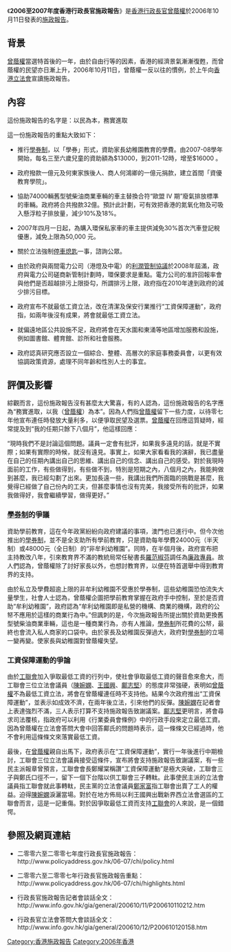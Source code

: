 《'''2006至2007年度香港行政長官施政報告'''》是[[香港行政長官|香港行政長官]][[曾蔭權|曾蔭權]]於2006年10月11日發表的[[香港行政長官施政報告|施政報告]]。

== 背景 ==
[[曾蔭權|曾蔭權]]當選特首後的一年，由於自由行等的因素，香港的經濟景氣漸漸復甦，而曾蔭權的民望亦日漸上升，2006年10月11日，曾蔭權一反以往的慣例，於上午向[[香港立法會|香港立法會]]宣讀施政報告。

== 內容 ==
這份施政報告的名字是：以民為本，務實進取

這一份施政報告的重點大致如下：

*推行[[學券制|學券制]]，以「學券」形式，資助家長幼稚園教育的學費。由2007-08學年開始，每名三至六歲兒童的資助額為$13000，到2011-12時，增至$16000 。

*政府撥款一億元及何東家族後人、商人何鴻卿的一億元捐款，建立首間「資優教育學院」。 

*協助74000輛舊型號柴油商業車輛的車主替換合符“歐盟 IV 期”廢氣排放標準的車輛。政府將合共撥款32億。預計此計劃，可有效把香港的氮氧化物及可吸入懸浮粒子排放量，減少10%及18%。

*2007年四月一日起，為購入環保私家車的車主提供減免30%首次汽車登記稅優惠，減免上限為50,000 元。

*關於立法強制[[停車熄匙|停車熄匙]]一事，諮詢公眾。

*由於政府與兩間電力公司（港燈及中電）的[[利潤管制協議|利潤管制協議]]於2008年屆滿，政府與電力公司磋商新管制計劃時，環保要求是重點。電力公司的准許回報率會與他們是否超越排污上限掛勾，所謂排污上限，政府指在2010年達到政府的減少排污目標。

*政府宣布不就最低工資立法，改在清潔及保安行業推行“工資保障運動”，政府指，如兩年後沒有成果，將會就最低工資立法。

*就偏遠地區公共設施不足，政府將會在天水圍和東涌等地區增加服務和設施，例如圖書館、體育館、診所和社會服務。

*政府認真研究應否設立一個綜合、整體、高層次的家庭事務委員會，以更有效協調政策資源，處理不同年齡和性別人士的事宜。

== 評價及影響 ==
綜觀而言，這份施政報告沒有甚麼太大驚喜，有的人認為，這份施政報告的名字應為“務實進取，以我（[[曾蔭權|曾蔭權]]）為本”。因為人們指[[曾蔭權|曾蔭權]]留下一些力度，以待零七年他宣布連任時發放大量利多，以便爭取民望及選票。[[曾蔭權|曾蔭權]]在回應這質疑時，經常提及到“我的任期只餘下八個月”，他這樣回應：

“現時我們不是討論這個問題。議員一定會有批評，如果我多遠見的話，就是不實際；如果有實際的時候，就沒有遠見。事實上，如果大家看看我的演辭，我已盡量在自己的任期內講出自己的思維、講出自己的信念、講出自己的感受。對於我現時面前的工作，有些做得到，有些做不到，特別是短期之內，八個月之內，我能夠做到甚麼，我已經勾劃了出來。更加長遠一些，我講出我們所面臨的挑戰是甚麼，我覺得已經做了自己份內的工夫，但甚麼事情也沒有完美，我接受所有的批評，如果我做得好，我會繼續學習，做得更好。”

=== [[學券制|學券制]]的爭議 ===
資助學前教育，這在今年政黨紛紛向政府建議的事項，澳門也已進行中。但今次他推出的[[學券制|學券制]]，並不是全支助所有學前教育，只是資助每年學費24000元（半天制）或48000元（全日制）的“非牟利幼稚園”。同時，在半個月後，政府宣布把主持教改八年，引來教育界不滿的教統局常任秘書長[[羅范椒芬|羅范椒芬]]調任為[[廉政專員|廉政專員]]。故人們認為，曾蔭權除了討好家長以外，也想討教育界，以便在特首選舉中得到教育界的支持。

由於私立及學費超逾上限的非牟利幼稚園不受惠於學券制，這些幼稚園恐怕流失大量學生，社會人士認為，曾蔭權企圖把學前教育掌握在政府手中控制，至於是否資助“牟利幼稚園”，政府認為“牟利幼稚園即是私營的機構、商業的機構，政府的公帑不應用於這樣的商業行為中。”但諷刺的是，今次施政報告所提出關於資助更換舊型號柴油商業車輛，這也是一種商業行為，亦有人推論，[[學券制|學券制]]所花費的公帑，最終也會流入私人商家的口袋中。由於家長及幼稚園反彈過大，政府對[[學券制|學券制]]的立場一變再變。使家長與幼稚園對曾蔭權失望。

=== 工資保障運動的爭論 ===
由於[[工聯會|工聯會]]加入爭取最低工資的行列中，使社會爭取最低工資的聲音愈來愈大，而工聯會三位立法會議員（[[陳婉嫻|陳婉嫻]]、[[王國興_(工聯會)|王國興]]、[[鄺志堅|鄺志堅]]）的態度非常強硬，表明如[[曾蔭權|曾蔭權]]不為最低工資立法，將會在曾蔭權連任時不支持他。結果今次政府推出“工資保障運動”，並表示如成效不濟，在兩年後立法，引來他們的反彈。[[陳婉嫻|陳婉嫻]]在記者會上表達強烈不滿，三人表示打算不支持施政報告致謝議案。[[鄺志堅|鄺志堅]]更明言，將會尋求司法覆核，指政府可以利用《行業委員會條例》中的行政手段來定立最低工資。因為曾蔭權在立法會答問大會中回答鄺氏的問題時表示，這一條條文已經過時，他不會利用這條條文來落實最低工資。

最後，在[[曾蔭權|曾蔭權]]親自出馬下，政府表示在“工資保障運動”，實行一年後進行中期檢討，工聯會三位立法會議員接受這條件，宣布將會支持施政報告致謝議案，有一些民主派報章曾預言，工聯會會長鄭耀棠稱讚“工資保障運動”是極大突破，工聯會三子與鄭氏口徑不一，留下一個下台階以供工聯會三子轉軚。此事使民主派的立法會議員指工聯會就此事轉軚，民主黨的立法會議員[[鄭家富|鄭家富]]指工聯會出賣了工人的權益。迫得[[陳婉嫻|陳婉嫻]]淚灑當場。對於在地方佈局以利王國興出戰新界西立法會選區的工聯會而言，這是一記重傷。對於因爭取最低工資而支持[[工聯會|工聯會]]的人來說，是一個錯愕。

== 參照及網頁連結 ==
*二零零六至二零零七年度行政長官施政報告：http://www.policyaddress.gov.hk/06-07/chi/policy.html{{Wayback|url=http://www.policyaddress.gov.hk/06-07/chi/policy.html |date=20191027045005 }}

*二零零六至二零零七年行政長官施政報告重點：http://www.policyaddress.gov.hk/06-07/chi/highlights.html{{Wayback|url=http://www.policyaddress.gov.hk/06-07/chi/highlights.html |date=20191027050921 }}

*行政長官施政報告記者會談話全文：http://www.info.gov.hk/gia/general/200610/11/P200610110212.htm{{Wayback|url=http://www.info.gov.hk/gia/general/200610/11/P200610110212.htm |date=20191027054732 }}

*行政長官立法會答問大會談話全文：http://www.info.gov.hk/gia/general/200610/12/P200610120158.htm{{Wayback|url=http://www.info.gov.hk/gia/general/200610/12/P200610120158.htm |date=20191027054739 }}

{{歷年香港行政長官施政報告}}
[[Category:香港施政報告|Category:香港施政報告]]
[[Category:2006年香港|Category:2006年香港]]